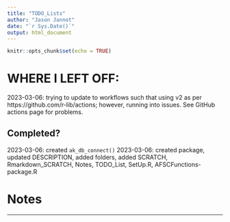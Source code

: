 ```yaml
---
title: "TODO_Lists"
author: "Jason Jannot"
date: "`r Sys.Date()`"
output: html_document
---
```


```r
knitr::opts_chunk$set(echo = TRUE)
```

# WHERE I LEFT OFF:

2023-03-06: trying to update to workflows such that using v2 as per https://github.com/r-lib/actions; however, running into issues.  See GitHub actions page for problems.

## Completed?


2023-03-06: created `ak_db_connect()`
2023-03-06: created package, updated DESCRIPTION, added folders, added SCRATCH, Rmarkdown_SCRATCH, Notes, TODO_List, SetUp.R, AFSCFunctions-package.R

# Notes


***

